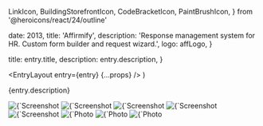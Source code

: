   LinkIcon,
  BuildingStorefrontIcon,
  CodeBracketIcon,
  PaintBrushIcon,
} from '@heroicons/react/24/outline'



  date: 2013,
  title: 'Affirmify',
  description:
    'Response management system for HR. Custom form builder and request wizard.',
  logo: affLogo,
}

  title: entry.title,
  description: entry.description,
}

  <EntryLayout
    entry={entry}
    {...props}
  />
)

{entry.description}

<div className="not-prose">
  <ProjectBullet
    icon={LinkIcon}
    text="Flickr photostream"
    href="https://www.flickr.com/photos/66541408@N06/with/6188029718/"
  />
  <ProjectBullet
    icon={BuildingStorefrontIcon}
    text="Startup Consulting"
  />
  <ProjectBullet
    icon={CodeBracketIcon}
    text="Ruby on Rails Development"
  />
  <ProjectBullet
    icon={PaintBrushIcon}
    text="UI/UX Development"
  />
</div>

<ImagesWithDetails>
  <Image
    src={affHomePage}
    alt={`Screenshot from ${entry.title}: the home page`}
  />
  <Image
    src={affPricingPage}
    alt={`Screenshot from ${entry.title}: the pricing page`}
  />
  <Image
    src={affSignupMock}
    alt={`Screenshot from ${entry.title}: mockup of signup page`}
  />
  <Image
    src={affDashboard}
    alt={`Screenshot from ${entry.title}: the main dashboard`}
  />
  <Image
    src={affDocDetail}
    alt={`Screenshot from ${entry.title}: document detail page`}
  />
  <Image
    src={affOffice}
    alt={`Photo from ${entry.title}: at the WeWork office`}
  />
  <Image
    src={affTeam}
    alt={`Photo from ${entry.title}: the team at the office`}
  />
  <Image
    src={affRyanWork}
    alt={`Photo from ${entry.title}: Ryan working at the office`}
  />
</ImagesWithDetails>
